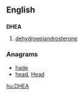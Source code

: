 ==English==

==={{initialism-old|en}}===
'''DHEA'''

# [[dehydroepiandrosterone]]

===Anagrams===
* [[hade#English|hade]]
* [[head#English|head]], [[Head#English|Head]]

[[hu:DHEA]]